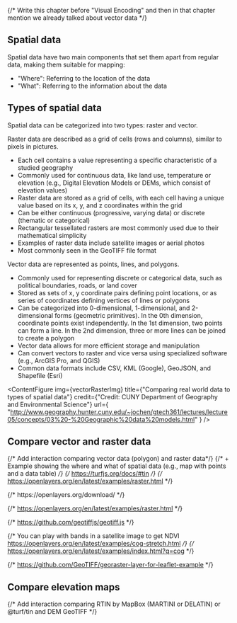 {/* Write this chapter before "Visual Encoding" and then in that chapter mention we already talked about vector data */}


## Spatial data

Spatial data have two main components that set them apart from regular data, making them suitable for mapping:
- "Where": Referring to the location of the data
- "What": Referring to the information about the data

## Types of spatial data

Spatial data can be categorized into two types: raster and vector.

Raster data are described as a grid of cells (rows and columns), similar to pixels in pictures.

- Each cell contains a value representing a specific characteristic of a studied geography
- Commonly used for continuous data, like land use, temperature or elevation (e.g., Digital Elevation Models or DEMs, which consist of elevation values)
- Raster data are stored as a grid of cells, with each cell having a unique value based on its x, y, and z coordinates within the grid
- Can be either continuous (progressive, varying data) or discrete (thematic or categorical)
- Rectangular tessellated rasters are most commonly used due to their mathematical simplicity
- Examples of raster data include satellite images or aerial photos
- Most commonly seen in the GeoTIFF file format

Vector data are represented as points, lines, and polygons.

- Commonly used for representing discrete or categorical data, such as political boundaries, roads, or land cover
- Stored as sets of x, y coordinate pairs defining point locations, or as series of coordinates defining vertices of lines or polygons
- Can be categorized into 0-dimensional, 1-dimensional, and 2-dimensional forms (geometric primitives). In the 0th dimension, coordinate points exist independently. In the 1st dimension, two points can form a line. In the 2nd dimension, three or more lines can be joined to create a polygon
- Vector data allows for more efficient storage and manipulation
- Can convert vectors to raster and vice versa using specialized software (e.g., ArcGIS Pro, and QGIS)
- Common data formats include CSV, KML (Google), GeoJSON, and Shapefile (Esri)

<ContentFigure
  img={vectorRasterImg}
  title={"Comparing real world data to types of spatial data"}
  credit={"Credit: CUNY Department of Geography and Environmental Science"}
  url={
    "http://www.geography.hunter.cuny.edu/~jochen/gtech361/lectures/lecture05/concepts/03%20-%20Geographic%20data%20models.html"
  }
/>

## Compare vector and raster data

{/* Add interaction comparing vector data (polygon) and raster data*/}
{/* + Example showing the where and what of spatial data (e.g., map with points and a data table) */}
{/* https://turfjs.org/docs/#tin */}
{/* https://openlayers.org/en/latest/examples/raster.html */}

<RasterSourceOL/>
{/* https://openlayers.org/download/ */}

{/* https://openlayers.org/en/latest/examples/raster.html */}

{/* https://github.com/geotiffjs/geotiff.js */}

{/* You can play with bands in a satellite image to get NDVI https://openlayers.org/en/latest/examples/cog-stretch.html */}
{/* https://openlayers.org/en/latest/examples/index.html?q=cog */}

{/* https://github.com/GeoTIFF/georaster-layer-for-leaflet-example */}

## Compare elevation maps

{/* Add interaction comparing RTIN by MapBox (MARTINI or DELATIN) or @turf/tin and DEM GeoTIFF */}
